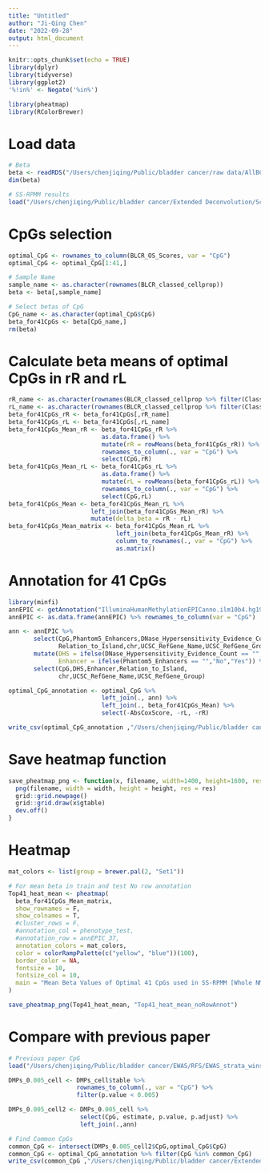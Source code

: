 ```yaml
---
title: "Untitled"
author: "Ji-Qing Chen"
date: "2022-09-28"
output: html_document
---
```


```r
knitr::opts_chunk$set(echo = TRUE)
library(dplyr)
library(tidyverse)
library(ggplot2)
'%!in%' <- Negate('%in%')

library(pheatmap)
library(RColorBrewer)
```

# Load data
```r
# Beta
beta <- readRDS("/Users/chenjiqing/Public/bladder cancer/raw data/AllBC_Combat_Betas2.rds")
dim(beta)

# SS-RPMM results
load("/Users/chenjiqing/Public/bladder cancer/Extended Deconvolution/Script/SS_RPMM/BLCR_classed_cellprop_5FoldCross.RData")
```

# CpGs selection
```r
optimal_CpG <- rownames_to_column(BLCR_OS_Scores, var = "CpG")
optimal_CpG <- optimal_CpG[1:41,]

# Sample Name
sample_name <- as.character(rownames(BLCR_classed_cellprop))
beta <- beta[,sample_name]

# Select betas of CpG
CpG_name <- as.character(optimal_CpG$CpG)
beta_for41CpGs <- beta[CpG_name,]
rm(beta)
```

# Calculate beta means of optimal CpGs in rR and rL
```r
rR_name <- as.character(rownames(BLCR_classed_cellprop %>% filter(Class == "rR")))
rL_name <- as.character(rownames(BLCR_classed_cellprop %>% filter(Class == "rL")))
beta_for41CpGs_rR <- beta_for41CpGs[,rR_name]
beta_for41CpGs_rL <- beta_for41CpGs[,rL_name]
beta_for41CpGs_Mean_rR <- beta_for41CpGs_rR %>%
                          as.data.frame() %>%
                          mutate(rR = rowMeans(beta_for41CpGs_rR)) %>%
                          rownames_to_column(., var = "CpG") %>%
                          select(CpG,rR)
beta_for41CpGs_Mean_rL <- beta_for41CpGs_rL %>%
                          as.data.frame() %>%
                          mutate(rL = rowMeans(beta_for41CpGs_rL)) %>%
                          rownames_to_column(., var = "CpG") %>%
                          select(CpG,rL)
beta_for41CpGs_Mean <- beta_for41CpGs_Mean_rL %>%
                       left_join(beta_for41CpGs_Mean_rR) %>%
                       mutate(delta_beta = rR - rL)
beta_for41CpGs_Mean_matrix <- beta_for41CpGs_Mean_rL %>%
                              left_join(beta_for41CpGs_Mean_rR) %>%
                              column_to_rownames(., var = "CpG") %>%
                              as.matrix()
```

# Annotation for 41 CpGs
```r
library(minfi)
annEPIC <- getAnnotation("IlluminaHumanMethylationEPICanno.ilm10b4.hg19")
annEPIC <- as.data.frame(annEPIC) %>% rownames_to_column(var = "CpG")

ann <- annEPIC %>% 
       select(CpG,Phantom5_Enhancers,DNase_Hypersensitivity_Evidence_Count,
              Relation_to_Island,chr,UCSC_RefGene_Name,UCSC_RefGene_Group) %>%
       mutate(DHS = ifelse(DNase_Hypersensitivity_Evidence_Count == "","No","Yes"),
              Enhancer = ifelse(Phantom5_Enhancers == "","No","Yes")) %>%
       select(CpG,DHS,Enhancer,Relation_to_Island,
              chr,UCSC_RefGene_Name,UCSC_RefGene_Group)

optimal_CpG_annotation <- optimal_CpG %>% 
                          left_join(., ann) %>%
                          left_join(., beta_for41CpGs_Mean) %>%
                          select(-AbsCoxScore, -rL, -rR)

write_csv(optimal_CpG_annotation ,"/Users/chenjiqing/Public/bladder cancer/Extended Deconvolution/Script/SS_RPMM/optimal_41CpG_annotation.csv")
```

# Save heatmap function
```r
save_pheatmap_png <- function(x, filename, width=1400, height=1600, res = 150) {
  png(filename, width = width, height = height, res = res)
  grid::grid.newpage()
  grid::grid.draw(x$gtable)
  dev.off()
}
```

# Heatmap
```r
mat_colors <- list(group = brewer.pal(2, "Set1"))

# For mean beta in train and test No row annotation
Top41_heat_mean <- pheatmap(
  beta_for41CpGs_Mean_matrix,
  show_rownames = F, 
  show_colnames = T,
  #cluster_rows = F,
  #annotation_col = phenotype_test,
  #annotation_row = annEPIC_37,
  annotation_colors = mat_colors,
  color = colorRampPalette(c("yellow", "blue"))(100), 
  border_color = NA,
  fontsize = 10, 
  fontsize_col = 10,
  main = "Mean Beta Values of Optimal 41 CpGs used in SS-RPMM [Whole NMIBC]"
)

save_pheatmap_png(Top41_heat_mean, "Top41_heat_mean_noRowAnnot")
```

# Compare with previous paper
```r
# Previous paper CpG
load("/Users/chenjiqing/Public/bladder cancer/EWAS/RFS/EWAS_strata_winsor.RData")

DMPs_0.005_cell <- DMPs_cell$table %>%
                   rownames_to_column(., var = "CpG") %>%
                   filter(p.value < 0.005)

DMPs_0.005_cell2 <- DMPs_0.005_cell %>%
                    select(CpG, estimate, p.value, p.adjust) %>%
                    left_join(.,ann)

# Find Common CpGs
common_CpG <- intersect(DMPs_0.005_cell2$CpG,optimal_CpG$CpG)
common_CpG <- optimal_CpG_annotation %>% filter(CpG %in% common_CpG)
write_csv(common_CpG ,"/Users/chenjiqing/Public/bladder cancer/Extended Deconvolution/Manuscript/Figures and Tables/Additional File 2.csv")
```

